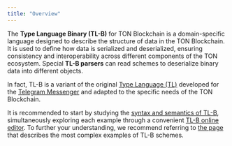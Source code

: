 ```yaml
---
title: "Overview"
---
```


The **Type Language Binary (TL-B)** for TON Blockchain is a domain-specific language designed to describe the structure of data in the TON Blockchain. 
It is used to define how data is serialized and deserialized, ensuring consistency and interoperability across different components of the TON ecosystem.
Special **TL-B parsers** can read schemes to deserialize binary data into different objects.

In fact, TL-B is a variant of the original [Type Language (TL)](https://core.telegram.org/mtproto/TL) developed for the 
[Telegram Messenger](https://telegram.org/?setln=en) and adapted to the specific needs of the TON Blockchain.

It is recommended to start by studying the [syntax and semantics of TL-B](/language/syntax-and-semantics), simultaneously exploring each example through
a convenient [TL-B online editor](https://ton-community.github.io/tlb-editor/#/main). To further your understanding, we recommend referring
to [the page](/language/complex-and-non-trivial-examples) that describes the most complex examples of TL-B schemes.